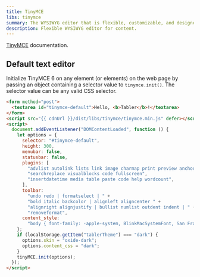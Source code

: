 ```yaml
---
title: TinyMCE
libs: tinymce
summary: The WYSIWYG editor that is flexible, customizable, and designed with the user in mind. TinyMCE can handle any challenge, from the most simple implementation through to the most complex use case.
description: Flexible WYSIWYG editor for content.
---
```


[TinyMCE](https://www.tiny.cloud/docs/) documentation.

## Default text editor

Initialize TinyMCE 6 on any element (or elements) on the web page by passing an object containing a selector value to `tinymce.init()`. The selector value can be any valid CSS selector.

```html example centered columns={2} height="25rem"
<form method="post">
  <textarea id="tinymce-default">Hello, <b>Tabler</b>!</textarea>
</form>
<script src="{{ cdnUrl }}/dist/libs/tinymce/tinymce.min.js" defer></script>
<script>
  document.addEventListener("DOMContentLoaded", function () {
    let options = {
      selector: "#tinymce-default",
      height: 300,
      menubar: false,
      statusbar: false,
      plugins: [
        "advlist autolink lists link image charmap print preview anchor",
        "searchreplace visualblocks code fullscreen",
        "insertdatetime media table paste code help wordcount",
      ],
      toolbar:
        "undo redo | formatselect | " +
        "bold italic backcolor | alignleft aligncenter " +
        "alignright alignjustify | bullist numlist outdent indent | " +
        "removeformat",
      content_style:
        "body { font-family: -apple-system, BlinkMacSystemFont, San Francisco, Segoe UI, Roboto, Helvetica Neue, sans-serif; font-size: 14px; -webkit-font-smoothing: antialiased; }",
    };
    if (localStorage.getItem("tablerTheme") === "dark") {
      options.skin = "oxide-dark";
      options.content_css = "dark";
    }
    tinyMCE.init(options);
  });
</script>
```
